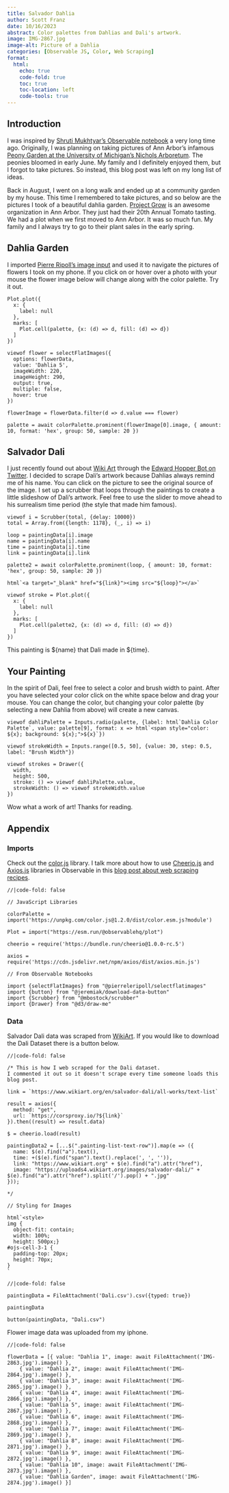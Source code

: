```yaml
---
title: Salvador Dahlia
author: Scott Franz
date: 10/16/2023
abstract: Color palettes from Dahlias and Dali's artwork.
image: IMG-2867.jpg
image-alt: Picture of a Dahlia
categories: [Observable JS, Color, Web Scraping]
format:
  html:
    echo: true
    code-fold: true
    toc: true
    toc-location: left
    code-tools: true
---
```


## Introduction

I was inspired by [Shruti Mukhtyar's Observable notebook](https://observablehq.com/@mukhtyar/day-4-flora) a very long time ago. Originally, I was planning on taking pictures of Ann Arbor's infamous [Peony Garden at the University of Michigan's Nichols Arboretum](https://mbgna.umich.edu/nichols-arboretum/nichols-arboretum-gardens-collections/peony-garden/). The peonies bloomed in early June. My family and I definitely enjoyed them, but I forgot to take pictures. So instead, this blog post was left on my long list of ideas.

Back in August, I went on a long walk and ended up at a community garden by my house. This time I remembered to take pictures, and so below are the pictures I took of a beautiful dahlia garden. [Project Grow](https://www.projectgrowgardens.org/) is an awesome organization in Ann Arbor. They just had their 20th Annual Tomato tasting. We had a plot when we first moved to Ann Arbor. It was so much fun. My family and I always try to go to their plant sales in the early spring.

## Dahlia Garden
I imported [Pierre Ripoll's image input](https://observablehq.com/@pierreleripoll/selectflatimages) and used it to navigate the pictures of flowers I took on my phone. If you click on or hover over a photo with your mouse the flower image below will change along with the color palette. Try it out.


```ojs

Plot.plot({
  x: {
    label: null
  },
  marks: [
    Plot.cell(palette, {x: (d) => d, fill: (d) => d})
  ]
})

viewof flower = selectFlatImages({
  options: flowerData,
  value: 'Dahlia 5',
  imageWidth: 220,
  imageHeight: 290,
  output: true,
  multiple: false,
  hover: true
})
```

```ojs

flowerImage = flowerData.filter(d => d.value === flower)

palette = await colorPalette.prominent(flowerImage[0].image, { amount: 10, format: 'hex', group: 50, sample: 20 })

```

## Salvador Dali

I just recently found out about [Wiki Art](https://www.wikiart.org/) through the [Edward Hopper Bot on Twitter](https://twitter.com/artisthopper). I decided to scrape Dali's artwork because Dahlias always remind me of his name. You can click on the picture to see the original source of the image. I set up a scrubber that loops through the paintings to create a little slideshow of Dali's artwork. Feel free to use the slider to move ahead to his surrealism time period (the style that made him famous).

```ojs

viewof i = Scrubber(total, {delay: 10000})
total = Array.from({length: 1178}, (_, i) => i)

loop = paintingData[i].image
name = paintingData[i].name
time = paintingData[i].time
link = paintingData[i].link

palette2 = await colorPalette.prominent(loop, { amount: 10, format: 'hex', group: 50, sample: 20 })

```

```ojs

html`<a target="_blank" href="${link}"><img src="${loop}"></a>`
```

```ojs
viewof stroke = Plot.plot({
  x: {
    label: null
  },
  marks: [
    Plot.cell(palette2, {x: (d) => d, fill: (d) => d})
  ]
})

```

This painting is ${name} that Dali made in ${time}.  

## Your Painting

In the spirit of Dali, feel free to select a color and brush width to paint. After you have selected your color click on the white space below and drag your mouse. You can change the color, but changing your color palette (by selecting a new Dahlia from above) will create a new canvas.


```ojs

viewof dahliPalette = Inputs.radio(palette, {label: html`Dahlia Color Palette`, value: palette[9], format: x => html`<span style="color: ${x}; background: ${x};">${x}`})

viewof strokeWidth = Inputs.range([0.5, 50], {value: 30, step: 0.5, label: "Brush Width"})

viewof strokes = Drawer({
  width,
  height: 500,
  stroke: () => viewof dahliPalette.value,
  strokeWidth: () => viewof strokeWidth.value
})
```

Wow what a work of art! Thanks for reading.

## Appendix

### Imports

Check out the [color.js](https://github.com/luukdv/color.js) library. I talk more about how to use [Cheerio.js](https://cheerio.js.org/) and [Axios.js](https://axios-http.com/) libraries in Observable in this [blog post about web scraping recipes](https://thegilpatrick.com/posts/recipe-web-scrape/).

```ojs
//|code-fold: false

// JavaScript Libraries

colorPalette = import('https://unpkg.com/color.js@1.2.0/dist/color.esm.js?module')

Plot = import("https://esm.run/@observablehq/plot")

cheerio = require('https://bundle.run/cheerio@1.0.0-rc.5')

axios = require('https://cdn.jsdelivr.net/npm/axios/dist/axios.min.js')

// From Observable Notebooks

import {selectFlatImages} from "@pierreleripoll/selectflatimages"
import {button} from "@jeremiak/download-data-button"
import {Scrubber} from "@mbostock/scrubber"
import {Drawer} from "@d3/draw-me"

```

### Data

Salvador Dali data was scraped from [WikiArt](https://www.wikiart.org/). If you would like to download the Dali Dataset there is a button below.




```ojs
//|code-fold: false

/* This is how I web scraped for the Dali dataset. 
I commented it out so it doesn't scrape every time someone loads this blog post.

link = `https://www.wikiart.org/en/salvador-dali/all-works/text-list`

result = axios({
  method: "get",
  url: `https://corsproxy.io/?${link}`
}).then((result) => result.data)

$ = cheerio.load(result)

paintingData2 = [...$(".painting-list-text-row")].map(e => ({
  name: $(e).find("a").text(),
  time: +($(e).find("span").text().replace(', ', '')),
  link: "https://www.wikiart.org" + $(e).find("a").attr("href"),
  image: "https://uploads4.wikiart.org/images/salvador-dali/" +  $(e).find("a").attr("href").split('/').pop() + ".jpg"
}));

*/

// Styling for Images

html`<style> 
img {
  object-fit: contain;
  width: 100%;
  height: 500px;}
#ojs-cell-3-1 {
  padding-top: 20px;
  height: 70px;
}
`

```



```ojs
//|code-fold: false

paintingData = FileAttachment('Dali.csv').csv({typed: true})

paintingData

button(paintingData, "Dali.csv")

```

Flower image data was uploaded from my iphone.

```ojs
//|code-fold: false

flowerData = [{ value: "Dahlia 1", image: await FileAttachment('IMG-2863.jpg').image() },
    { value: "Dahlia 2", image: await FileAttachment('IMG-2864.jpg').image() },
    { value: "Dahlia 3", image: await FileAttachment('IMG-2865.jpg').image() },
    { value: "Dahlia 4", image: await FileAttachment('IMG-2866.jpg').image() },
    { value: "Dahlia 5", image: await FileAttachment('IMG-2867.jpg').image() },
    { value: "Dahlia 6", image: await FileAttachment('IMG-2868.jpg').image() },
    { value: "Dahlia 7", image: await FileAttachment('IMG-2869.jpg').image() },
    { value: "Dahlia 8", image: await FileAttachment('IMG-2871.jpg').image() },
    { value: "Dahlia 9", image: await FileAttachment('IMG-2872.jpg').image() },
    { value: "Dahlia 10", image: await FileAttachment('IMG-2873.jpg').image() },
    { value: "Dahlia Garden", image: await FileAttachment('IMG-2874.jpg').image() }]

```